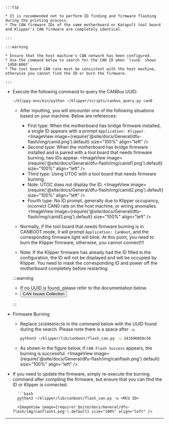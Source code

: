 


    :::tip

    * It is recommended not to perform ID finding and firmware flashing during the printing process.
    * The CAN firmware IDs of the same motherboard or Katapult tool board and Klipper's CAN firmware are completely identical.

    :::

    :::warning

    * Ensure that the host machine's CAN network has been configured.
    * Use the command below to search for the CAN ID when `lsusb` shows `1d50:606f`.
    * The tool board CAN rate must be consistent with the host machine, otherwise you cannot find the ID or burn the firmware.

    :::


* Execute the following command to query the CANBus UUID:

    ```bash
    ~/klippy-env/bin/python ~/klipper/scripts/canbus_query.py can0
    ```

    * After inputting, you will encounter one of the following situations based on your machine. Below are references:
        * First type: When the motherboard has bridge firmware installed, a single ID appears with a prompt `Application: Klipper`.
            <ImageView image={require('@site/docs/General/dfu-flash/img/canid.png').default} size="100%" align="left" />
        * Second type: When the motherboard has bridge firmware installed and is paired with a tool board that needs firmware burning, two IDs appear.
            <ImageView image={require('@site/docs/General/dfu-flash/img/canid1.png').default} size="100%" align="left" />
        * Third type: Using UTOC with a tool board that needs firmware burning.
        * Note: UTOC does not display the ID.
            <ImageView image={require('@site/docs/General/dfu-flash/img/canid2.png').default} size="100%" align="left" />
        * Fourth type: No ID prompt, generally due to Klipper occupancy, incorrect CAN0 rate on the host machine, or wiring anomalies.
            <ImageView image={require('@site/docs/General/dfu-flash/img/canid3.png').default} size="100%" align="left" />

    * Normally, if the tool board that needs firmware burning is in CANBOOT mode, it will prompt `Application: CanBoot`, and the corresponding firmware light will blink. At this point, you need to burn the Klipper firmware, otherwise, you cannot connect!!!
    * Note: If the Klipper firmware has already had the ID filled in the configuration, the ID will not be displayed and will be occupied by Klipper. You need to mask the corresponding ID and power off the motherboard completely before restarting.

    :::warning

    * If no UUID is found, please refer to the documentation below.
    * <Button variant="contained" disableElevation href="/docs/DebugDoc/faq/klipper_can">CAN Issues Collection</Button>

    :::

* Firmware Burning

    * Replace `241696050c56` in the command below with the UUID found during the search. Please note there is a space after `-u`.
        ```bash
        python3 ~/klipper/lib/canboot/flash_can.py -u 241696050c56
        ```

    * As shown in the figure below, if `CAN Flash Success` appears, the burning is successful.
        <ImageView image={require('@site/docs/General/dfu-flash/img/canflash.png').default} size="100%" align="left" />  


* If you need to update the firmware, simply re-execute the burning command after compiling the firmware, but ensure that you can find the ID or Klipper is connected.

        ```bash
        python3 ~/klipper/lib/canboot/flash_can.py -u <MCU ID>
        ```
        <ImageView image={require('@site/docs/General/dfu-flash/img/canflash1.png').default} size="100%" align="left" />  

---